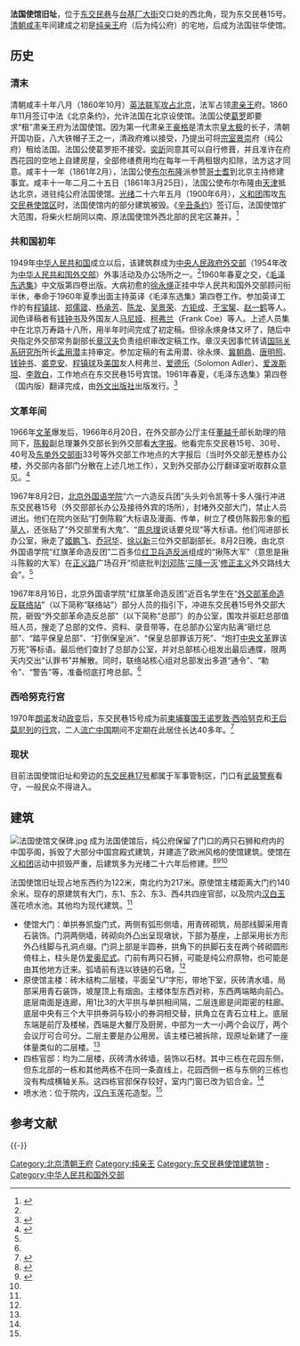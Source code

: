 {{Coord|39.902759|116.410516|type:landmark_region:CN-11_source:GoogleMaps|display=title}}
{{文物保护单位
| 级别 = 全国
| 名称 = 东交民巷使馆建筑群
| 子项 = 法国使馆旧址
| 图片 = 15 Dongjiaomin Alley.jpeg
| 编号 = 5-474
| 分类 = 近现代重要史迹及代表性建筑
| 时代 = 近代
| 所在 = [[北京市|北京市]][[东城区_(北京市)|东城区]]
| 登录 = 2001年
| Cat = 北京全国重点文物保护单位
}}

'''法国使馆旧址'''，位于[[东交民巷|东交民巷]]与[[台基厂大街|台基厂大街]]交口处的西北角，现为东交民巷15号。[[清朝|清朝]][[咸丰|咸丰]]年间建成之初是[[纯亲王|纯亲王]]府（后为纯公府）的宅地，后成为法国驻华使馆。

== 历史 ==
=== 清末 ===
清朝咸丰十年八月（1860年10月）[[英法联军攻占北京|英法联军攻占北京]]，法军占领[[肃亲王|肃亲王]]府。1860年11月签订中法《北京条约》，允许法国在北京设使馆。法国公使[[葛罗|葛罗]]即要求“租”肃亲王府为法国使馆。因为第一代肃亲王[[豪格|豪格]]是清太宗[[皇太极|皇太极]]的长子，清朝开国功臣，八大铁帽子王之一，清政府难以接受，乃提出可将[[宗室景崇|宗室景崇]]府（纯公府）租给法国。法国公使葛罗拒不接受。[[奕訢|奕訢]]同意其可以自行修葺，并且准许在府西花园的空地上自建房屋，全部修缮费用均在每年一千两租银内扣除，法方这才同意。咸丰十一年（1861年2月），法国公使[[布尔布隆|布尔布隆]]派参赞[[哥士耆|哥士耆]]到北京主持修建事宜。咸丰十一年二月二十五日（1861年3月25日），法国公使布尔布隆由[[天津|天津]]抵达北京，进驻纯公府法国使馆。[[光绪|光绪]]二十六年五月（1900年6月），[[义和团|义和团]]围攻[[东交民巷使馆建筑群|东交民巷使馆区]]时，法国使馆内的部分建筑被毁。《[[辛丑条约|辛丑条约]]》签订后，法国使馆扩大范围，将柴火栏胡同以南、原法国使馆外西北部的民宅区兼并。<ref name=dhly>{{Cite web |url = http://www.bjdclib.com/subdb/laneculture/historybuilding/200906/t20090610_1848.html |title = 法国使馆旧址 |author =  |date = 2009-06-10 |publisher = 东华流韵 |language =  |accessdate =  |quote =  |archive-date = 2018-09-29 |archive-url = https://web.archive.org/web/20180929050812/http://www.bjdclib.com/subdb/laneculture/historybuilding/200906/t20090610_1848.html |dead-url = no }}</ref>

=== 共和国初年 ===
1949年[[中华人民共和国|中华人民共和国]]成立以后，该建筑群成为[[中央人民政府外交部|中央人民政府外交部]]（1954年改为[[中华人民共和国外交部|中华人民共和国外交部]]）外事活动及办公场所之一。<ref name=dhly/>1960年春夏之交，《[[毛泽东选集|毛泽东选集]]》中文版第四卷出版。大病初愈的[[徐永煐|徐永煐]]正挂中华人民共和国外交部顾问衔半休，奉命于1960年夏季出面主持英译《毛泽东选集》第四卷工作。参加英译工作的有[[程镇球|程镇球]]、[[郑儒箴|郑儒箴]]、[[杨承芳|杨承芳]]、[[陈龙|陈龙]]、[[吴景荣|吴景荣]]、[[方钜成|方钜成]]、[[于宝榘|于宝榘]]、[[赵一鹤|赵一鹤]]等人。润色译稿者有[[钱钟书|钱钟书]]及外国友人[[马尼娅|马尼娅]]、[[柯弗兰|柯弗兰]]（Frank Coe）等人。上述人员集中在北京万寿路十八所，用半年时间完成了初定稿。但徐永煐身体又坏了，随后中央指定外交部常务副部长[[章汉夫|章汉夫]]负责组织审改定稿工作。章汉夫因事忙转请[[中国国际问题研究院|国际关系研究所]]所长[[孟用潜|孟用潜]]主持审定。参加定稿的有孟用潜、徐永煐、[[冀朝鼎|冀朝鼎]]、[[唐明照|唐明照]]、[[钱钟书|钱钟书]]、[[裘克安|裘克安]]、[[程镇球|程镇球]]及[[美国|美国]]友人柯弗兰、[[爱德乐|爱德乐]]（Solomon Adler）、[[爱泼斯坦|爱泼斯坦]]、[[李敦白|李敦白]]，工作地点在东交民巷15号宾馆。1961年春夏，《毛泽东选集》第四卷（国内版）翻译完成，由[[外文出版社|外文出版社]]出版发行。<ref> {{Cite book | author = 徐庆来 | title = 徐永煐纪年 | location =  北京| publisher = 中央文献出版社 | date = 2011年 | pages =  | ISBN =  | accessdate =  | url =  | language =  | quote =  }} </ref>

=== 文革年间 ===
1966年[[文革|文革]]爆发后，1966年6月20日，在外交部办公厅主任[[董越千|董越千]]部长助理的陪同下，[[陈毅|陈毅]]副总理兼外交部长到外交部看[[大字报|大字报]]。他看完东交民巷15号、30号、40号及[[东单|东单]][[外交部街|外交部街]]33号等外交部工作地点的大字报后（当时外交部无整栋办公楼，外交部内各部门分散在上述几地工作），又到外交部办公厅翻译室听取群众意见。<ref name=zou>{{Cite web |url = http://www.hybsl.cn/beijingcankao/beijingfenxi/2016-05-10/58760.html |title = 外交部文化大革命梗概 |author = 邹一民 |date = 2016-05-10 |publisher = 胡耀邦史料信息网 |language =  |accessdate =  |quote =  |archive-date = 2018-10-04 |archive-url = https://web.archive.org/web/20181004151318/http://www.hybsl.cn/beijingcankao/beijingfenxi/2016-05-10/58760.html |dead-url = no }}</ref>

1967年8月2日，[[北京外国语学院|北京外国语学院]]“六一六造反兵团”头头刘令凯等十多人强行冲进东交民巷15号（外交部部长办公及接待外宾的场所），封堵外交部大门，禁止人员进出。他们在院内张贴“打倒陈毅”大标语及漫画、传单，树立了模仿陈毅形象的[[稻草人|稻草人]]，还张贴了“外交部里有大鬼”、“[[周恩来|周总理]]说话要兑现”等大标语。他们闯进部长办公室，揪走了[[姬鹏飞|姬鹏飞]]、[[乔冠华|乔冠华]]、[[徐以新|徐以新]]三位外交部副部长。8月2日晚，由北京外国语学院“红旗革命造反团”二百多位[[造反派|红卫兵造反派]]组成的“揪陈大军”（意思是揪斗陈毅的大军）在[[正义路|正义路]]广场召开“彻底批判[[刘少奇|刘]][[邓小平|邓]][[陈毅|陈]]‘[[三降一灭|三降一灭]]’[[修正主义|修正主义]]外交路线大会”。<ref name=zou/>

1967年8月16日，北京外国语学院“红旗革命造反团”近百名学生在“[[外交部革命造反联络站|外交部革命造反联络站]]”（以下简称“联络站”）部分人员的指引下，冲进东交民巷15号外交部大院，砸毁“外交部革命造反总部”（以下简称“总部”）的办公室，围攻并驱赶总部值班人员，搜走了总部的文件、资料、录音带等，在总部办公室内贴满“砸烂总部”、“踏平保皇总部”、“打倒保皇派”、“保皇总部罪该万死”、“炮打[[中央文革|中央文革]]罪该万死”等标语。最后他们查封了总部办公室，并对总部核心组发出最后通牒，限两天内交出“认罪书”并解散。同时，联络站核心组对总部发出多道“通令”、“勒令”、“警告”等，准备彻底打垮总部。<ref name=zou/>

=== 西哈努克行宫 ===

1970年[[朗诺|朗诺]]发动[[1970年柬埔寨政變|政变]]后，东交民巷15号成为前[[柬埔寨国王|柬埔寨国王]][[诺罗敦·西哈努克|诺罗敦·西哈努克]]和[[王后|王后]][[诺罗敦·莫尼列·西哈努克|莫尼列]]的[[行宫|行宫]]，二人[[诺罗敦·西哈努克在中华人民共和国的流亡生涯|流亡中国]]期间不定期在此居住长达40多年。<ref>{{cite web |url=http://news.163.com/16/1014/01/C3A6P64100014AED.html |title=习近平抵金边 柬国王太后赠送花篮 |publisher=新京报 |accessdate=2016-10-16 |archive-url=https://web.archive.org/web/20161018220626/http://news.163.com/16/1014/01/C3A6P64100014AED.html |archive-date=2016-10-18 |dead-url=yes }}</ref>

=== 现状 ===
目前法国使馆旧址和旁边的[[东交民巷17号|东交民巷17号]]都属于军事管制区，门口有[[中国人民武装警察部队|武装警察]]看守，一般民众不得进入。

==建筑==
[[File:法国使馆文保碑.jpg|thumb]]
成为法国使馆后，纯公府保留了门口的两只石狮和府内的中国亭阁，拆毁了大部分中国宫殿式建筑，并建造了欧洲风格的使馆建筑。使馆在[[义和团|义和团]]运动中损毁严重，后建筑多为光绪二十六年后修建。<ref>{{cite web |url=http://culture.gmw.cn/2016-05/17/content_20135137.htm |title=京城最长胡同：东交民巷里的西洋旧景 |publisher=光明网 |accessdate=2016-10-16 |deadurl=yes |archiveurl=https://web.archive.org/web/20161018212527/http://culture.gmw.cn/2016-05/17/content_20135137.htm |archivedate=2016-10-18 }}</ref><ref>{{cite web |url=http://zyk.bucea.edu.cn/pub/qdwf/qtfd/cgf/index.htm |title=纯公府 |publisher=清代京城王府建筑与文化 |accessdate=2016-10-21 |archive-url=https://web.archive.org/web/20161022215815/http://zyk.bucea.edu.cn/pub/qdwf/qtfd/cgf/index.htm |archive-date=2016-10-22 |dead-url=yes }}</ref><ref name=dhly/>

法国使馆旧址现占地东西约为122米，南北约为217米。原使馆主楼距离大门约140余米。现存的原建筑有大门，东1、东2、东3、西4共四座官邸，以及院内[[汉白玉|汉白玉]]莲花喷水池。其他均为现代建筑。<ref name=dhly/>

*使馆大门：单拱券凯旋门式，两侧有弧形侧墙，用青砖砌筑，局部线脚采用青石装饰。门洞两侧墙，砖砌向外凸出呈现墩状，下部为基座，上部采用长方形外凸线脚与孔洞点缀。门洞上部是半圆券，拱角下的拱脚石支在两个砖砌圆形倚柱上，柱头是仿[[爱奥尼式柱|爱奥尼式]]。门前有两只石狮，可能是纯公府原物，也可能是由其他地方迁来。弧墙前有连以铁链的石墩。<ref name=dhly/>
*原使馆主楼：砖木结构二层楼，平面呈“U”字形，带地下室，灰砖清水墙，局部采用青石装饰，坡屋顶上有烟囱。主楼体型东西对称，东西两端略向前凸。底层南面是连廊，用1比3的大平拱与单拱相间隔，二层连廊是间距密的柱廊。底层中央有三个大平拱券洞与较小的券洞相交替，拱角立在青石立柱上。底层东端是前厅及楼梯，西端是大餐厅及厨房，中部为一大一小两个会议厅，两个会议厅可合可分。二层主要是办公用房。该主楼已被拆除，现原址新建了一座体量类似的二层楼。<ref name=dhly/>
*四栋官邸：均为二层楼，灰砖清水砖墙，装饰以石材。其中三栋在花园东侧，但东北部的一栋和其他两栋不在同一条直线上，花园西侧一栋与东侧的三栋也没有构成横轴关系。这四栋官邸保存较好，室内门窗已改为铝合金。<ref name=dhly/>
*喷水池：位于院内，[[汉白玉|汉白玉]]莲花造型。<ref name=dhly/>

== 参考文献 ==
{{Reflist|30em}}

{{-}}
{{北京全国重点文物保护单位}}
{{法國駐外機構}}

[[Category:北京清朝王府|Category:北京清朝王府]]
[[Category:纯亲王|Category:纯亲王]]
[[Category:东交民巷使馆建筑物|Category:东交民巷使馆建筑物]]
[[Category:法國駐外機構|-]]
[[Category:中华人民共和国外交部|Category:中华人民共和国外交部]]